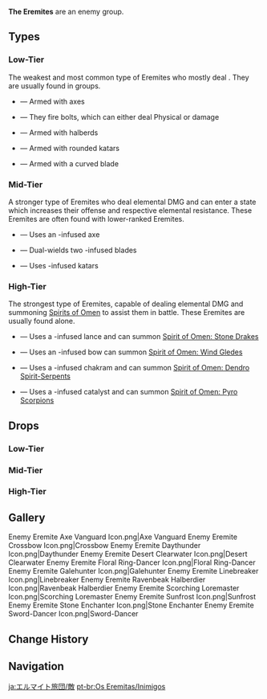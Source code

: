 {{CustomTabs
|tab1 = Overview
|tab2 = Enemy Group
}}
{{Terminology Infobox
|title        = The Eremites
|image        = 
|type         = Enemy Groups
|type2        = Other Human Factions
}}
'''The Eremites''' are an enemy group.

==Types==
===Low-Tier===
The weakest and most common type of Eremites who mostly deal {{Color|Physical DMG}}. They are usually found in groups.
*{{Enemy|Eremite Axe Vanguard}} &mdash; Armed with axes
*{{Enemy|Eremite Crossbow}} &mdash; They fire bolts, which can either deal Physical or {{Dendro}} damage
*{{Enemy|Eremite Ravenbeak Halberdier}} &mdash; Armed with halberds
*{{Enemy|Eremite Linebreaker}} &mdash; Armed with rounded katars
*{{Enemy|Eremite Sword-Dancer}} &mdash; Armed with a curved blade

===Mid-Tier===
A stronger type of Eremites who deal elemental DMG and can enter a state which increases their offense and respective elemental resistance. These Eremites are often found with lower-ranked Eremites.
*{{Enemy|Eremite Daythunder}} &mdash; Uses an {{Electro}}-infused axe
*{{Enemy|Eremite Sunfrost}} &mdash; Dual-wields two {{Cryo}}-infused blades
*{{Enemy|Eremite Desert Clearwater}} &mdash; Uses {{Hydro}}-infused katars

===High-Tier===
The strongest type of Eremites, capable of dealing elemental DMG and summoning [[Spirits of Omen]] to assist them in battle. These Eremites are usually found alone.
*{{Enemy|Eremite Stone Enchanter}} &mdash; Uses a {{Geo}}-infused lance and can summon [[Spirit of Omen: Stone Drake]]s
*{{Enemy|Eremite Galehunter}} &mdash; Uses an {{Anemo}}-infused bow can summon [[Spirit of Omen: Wind Glede]]s
*{{Enemy|Eremite Floral Ring-Dancer}} &mdash; Uses a {{Dendro}}-infused chakram and can summon [[Spirit of Omen: Dendro Spirit-Serpent]]s
*{{Enemy|Eremite Scorching Loremaster}} &mdash; Uses a {{Pyro}}-infused catalyst and can summon [[Spirit of Omen: Pyro Scorpion]]s

==Drops==
===Low-Tier===
{{Drops Table|type=The Eremites (Low-Tier)}}

===Mid-Tier===
{{Drops Table|type=The Eremites (Mid-Tier)}}

===High-Tier===
{{Drops Table|type=The Eremites (High-Tier)}}

==Gallery==
<gallery>
Enemy Eremite Axe Vanguard Icon.png|Axe Vanguard
Enemy Eremite Crossbow Icon.png|Crossbow
Enemy Eremite Daythunder Icon.png|Daythunder
Enemy Eremite Desert Clearwater Icon.png|Desert Clearwater
Enemy Eremite Floral Ring-Dancer Icon.png|Floral Ring-Dancer
Enemy Eremite Galehunter Icon.png|Galehunter
Enemy Eremite Linebreaker Icon.png|Linebreaker
Enemy Eremite Ravenbeak Halberdier Icon.png|Ravenbeak Halberdier
Enemy Eremite Scorching Loremaster Icon.png|Scorching Loremaster
Enemy Eremite Sunfrost Icon.png|Sunfrost
Enemy Eremite Stone Enchanter Icon.png|Stone Enchanter
Enemy Eremite Sword-Dancer Icon.png|Sword-Dancer
</gallery>

==Change History==
{{Change History|3.0}}

==Navigation==
{{Enemy Navbox|Common}}

[[ja:エルマイト旅団/敵]]
[[pt-br:Os Eremitas/Inimigos]]